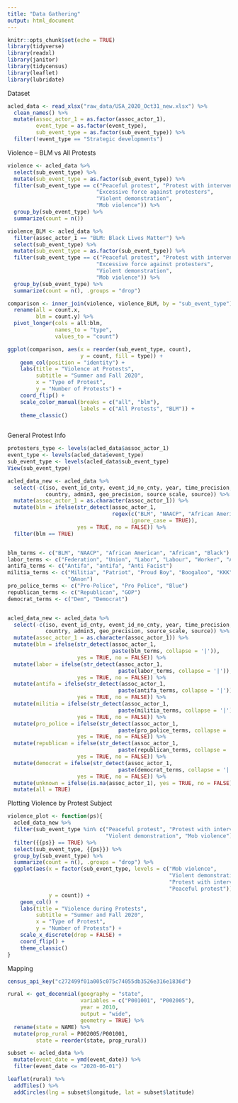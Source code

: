 ```yaml
---
title: "Data Gathering"
output: html_document
---
```


```r
knitr::opts_chunk$set(echo = TRUE)
library(tidyverse)
library(readxl)
library(janitor)
library(tidycensus)
library(leaflet)
library(lubridate)
```

Dataset
```r
acled_data <- read_xlsx("raw_data/USA_2020_Oct31_new.xlsx") %>%
  clean_names() %>%
  mutate(assoc_actor_1 = as.factor(assoc_actor_1),
         event_type = as.factor(event_type),
         sub_event_type = as.factor(sub_event_type)) %>%
  filter(!event_type == "Strategic developments")
```

Violence -- BLM vs All Protests
```r
violence <- acled_data %>%
  select(sub_event_type) %>%
  mutate(sub_event_type = as.factor(sub_event_type)) %>%
  filter(sub_event_type == c("Peaceful protest", "Protest with intervention",
                            "Excessive force against protesters",
                            "Violent demonstration",
                            "Mob violence")) %>%
  group_by(sub_event_type) %>%
  summarize(count = n())

violence_BLM <- acled_data %>%
  filter(assoc_actor_1 == "BLM: Black Lives Matter") %>%
  select(sub_event_type) %>%
  mutate(sub_event_type = as.factor(sub_event_type)) %>%
  filter(sub_event_type == c("Peaceful protest", "Protest with intervention",
                            "Excessive force against protesters",
                            "Violent demonstration",
                            "Mob violence")) %>%
  group_by(sub_event_type) %>%
  summarize(count = n(), .groups = "drop")

comparison <- inner_join(violence, violence_BLM, by = "sub_event_type") %>%
  rename(all = count.x,
         blm = count.y) %>%
  pivot_longer(cols = all:blm,
               names_to = "type",
               values_to = "count")

ggplot(comparison, aes(x = reorder(sub_event_type, count), 
                       y = count, fill = type)) +
    geom_col(position = "identity") + 
    labs(title = "Violence at Protests",
         subtitle = "Summer and Fall 2020",
         x = "Type of Protest",
         y = "Number of Protests") + 
    coord_flip() + 
    scale_color_manual(breaks = c("all", "blm"),
                       labels = c("All Protests", "BLM")) + 
    theme_classic()
  
```

General Protest Info
```r
protesters_type <- levels(acled_data$assoc_actor_1)
event_type <- levels(acled_data$event_type)
sub_event_type <- levels(acled_data$sub_event_type)
View(sub_event_type)

acled_data_new <- acled_data %>%
  select(-c(iso, event_id_cnty, event_id_no_cnty, year, time_precision, region, 
            country, admin3, geo_precision, source_scale, source)) %>%
  mutate(assoc_actor_1 = as.character(assoc_actor_1)) %>%
  mutate(blm = ifelse(str_detect(assoc_actor_1, 
                                 regex(c("BLM", "NAACP", "African American"), 
                                       ignore_case = TRUE)), 
                      yes = TRUE, no = FALSE)) %>%
  filter(blm == TRUE)


blm_terms <- c("BLM", "NAACP", "African American", "African", "Black")
labor_terms <- c("Federation", "Union", "Labor", "Labour", "Worker", "AFL")
antifa_terms <- c("Antifa", "antifa", "Anti Facist")
militia_terms <- c("Militia", "Patriot", "Proud Boy", "Boogaloo", "KKK", 
                   "QAnon")
pro_police_terms <- c("Pro-Police", "Pro Police", "Blue")
republican_terms <- c("Republican", "GOP")
democrat_terms <- c("Dem", "Democrat")


acled_data_new <- acled_data %>%
  select(-c(iso, event_id_cnty, event_id_no_cnty, year, time_precision, region, 
            country, admin3, geo_precision, source_scale, source)) %>%
  mutate(assoc_actor_1 = as.character(assoc_actor_1)) %>%
  mutate(blm = ifelse(str_detect(assoc_actor_1, 
                                 paste(blm_terms, collapse = '|')), 
                      yes = TRUE, no = FALSE)) %>%
  mutate(labor = ifelse(str_detect(assoc_actor_1, 
                                   paste(labor_terms, collapse = '|')), 
                      yes = TRUE, no = FALSE)) %>%
  mutate(antifa = ifelse(str_detect(assoc_actor_1, 
                                   paste(antifa_terms, collapse = '|')), 
                      yes = TRUE, no = FALSE)) %>%
  mutate(militia = ifelse(str_detect(assoc_actor_1, 
                                   paste(militia_terms, collapse = '|')), 
                      yes = TRUE, no = FALSE)) %>%
  mutate(pro_police = ifelse(str_detect(assoc_actor_1, 
                                   paste(pro_police_terms, collapse = '|')), 
                      yes = TRUE, no = FALSE)) %>%
  mutate(republican = ifelse(str_detect(assoc_actor_1, 
                                   paste(republican_terms, collapse = '|')), 
                      yes = TRUE, no = FALSE)) %>%
  mutate(democrat = ifelse(str_detect(assoc_actor_1, 
                                   paste(democrat_terms, collapse = '|')), 
                      yes = TRUE, no = FALSE)) %>%
  mutate(unknown = ifelse(is.na(assoc_actor_1), yes = TRUE, no = FALSE)) %>%
  mutate(all = TRUE)
```


Plotting Violence by Protest Subject
```r
violence_plot <- function(ps){
  acled_data_new %>%
  filter(sub_event_type %in% c("Peaceful protest", "Protest with intervention",
                               "Violent demonstration", "Mob violence")) %>%
  filter({{ps}} == TRUE) %>%
  select(sub_event_type, {{ps}}) %>%
  group_by(sub_event_type) %>%
  summarize(count = n(), .groups = "drop") %>%
  ggplot(aes(x = factor(sub_event_type, levels = c("Mob violence",
                                                   "Violent demonstration",
                                                   "Protest with intervention",
                                                   "Peaceful protest")), 
             y = count)) + 
    geom_col() + 
    labs(title = "Violence during Protests",
         subtitle = "Summer and Fall 2020",
         x = "Type of Protest",
         y = "Number of Protests") +
    scale_x_discrete(drop = FALSE) + 
    coord_flip() + 
    theme_classic()
}

```



Mapping
```r
census_api_key("c272499f01a005c075c74055db3526e316e1836d")

rural <- get_decennial(geography = "state",
                       variables = c("P001001", "P002005"),
                       year = 2010,
                       output = "wide",
                       geometry = TRUE) %>%
  rename(state = NAME) %>%
  mutate(prop_rural = P002005/P001001,
         state = reorder(state, prop_rural))

subset <- acled_data %>%
  mutate(event_date = ymd(event_date)) %>%
  filter(event_date <= "2020-06-01")

leaflet(rural) %>%
  addTiles() %>%
  addCircles(lng = subset$longitude, lat = subset$latitude)

```

